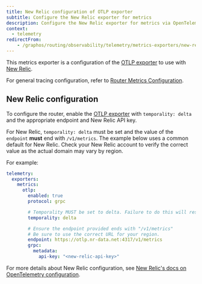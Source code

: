 ```yaml
---
title: New Relic configuration of OTLP exporter
subtitle: Configure the New Relic exporter for metrics
description: Configure the New Relic exporter for metrics via OpenTelemetry Protocol (OTLP) in the Apollo GraphOS Router or Apollo Router Core.
context:
  - telemetry
redirectFrom:
    - /graphos/routing/observability/telemetry/metrics-exporters/new-relic
---
```


This metrics exporter is a configuration of the [OTLP exporter](/router/configuration/telemetry/exporters/metrics/otlp) to use with [New Relic](https://newrelic.com/).

For general tracing configuration, refer to [Router Metrics Configuration](/router/configuration/telemetry/exporters/metrics/overview).

## New Relic configuration

To configure the router, enable the [OTLP exporter](/router/configuration/telemetry/exporters/metrics/otlp#configuration) with `temporality: delta` and the appropriate endpoint and New Relic API key.

<Note>

For New Relic, `temporality: delta` must be set and the value of the `endpoint` **must** end with `/v1/metrics`.  The example below uses a common default for New Relic.  Check your New Relic account to verify the correct value as the actual domain may vary by region.

</Note>

For example: 

```yaml title="router.yaml"
telemetry:
  exporters:
    metrics:
      otlp:
        enabled: true
        protocol: grpc

        # Temporality MUST be set to delta. Failure to do this will result in incorrect metrics.
        temporality: delta

        # Ensure the endpoint provided ends with "/v1/metrics"
        # Be sure to use the correct URL for your region.
        endpoint: https://otlp.nr-data.net:4317/v1/metrics
        grpc:
          metadata:
            api-key: "<new-relic-api-key>"
```

For more details about New Relic configuration, see [New Relic's docs on OpenTelemetry configuration](https://docs.newrelic.com/docs/more-integrations/open-source-telemetry-integrations/opentelemetry/get-started/opentelemetry-set-up-your-app/#review-settings).

